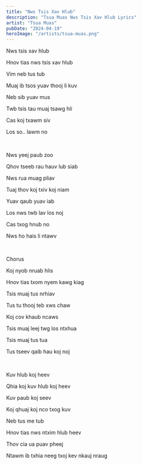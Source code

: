 ```yaml
---
title: "Nws Tsis Xav Hlub"
description: "Tsua Muas Nws Tsis Xav Hlub Lyrics"
artist: "Tsua Muas"
pubDate: "2024-04-19"
heroImage: "/artists/tsua-muas.png"
---
```


Nws tsis xav hlub

Hnov tias nws tsis xav hlub

Vim neb tus tub

Muaj ib tsos yuav thooj li kuv

Neb sib yuav mus

Twb tsis tau muaj tsawg hli

Cas koj txawm siv

Los so.. lawm no

<br />

Nws yeej paub zoo

Qhov tseeb rau hauv lub siab

Nws rua muag pliav

Tuaj thov koj txiv koj niam

Yuav qaub yuav iab

Los nws twb lav los noj

Cas txog hnub no

Nws ho hais li ntawv

<br />

Chorus

Koj nyob nruab hlis

Hnov tias txom nyem kawg kiag

Tsis muaj tus nrhiav

Tus tu thooj teb xws chaw

Koj cov khaub ncaws

Tsis muaj leej twg los ntxhua

Tsis muaj tus tua

Tus tseev qaib hau koj noj

<br />

Kuv hlub koj heev

Qhia koj kuv hlub koj heev

Kuv paub koj seev

Koj qhuaj koj nco txog kuv

Neb tus me tub

Hnov tias nws ntxim hlub heev

Thov cia ua puav pheej

Ntawm ib txhia neeg txoj kev nkauj nraug
